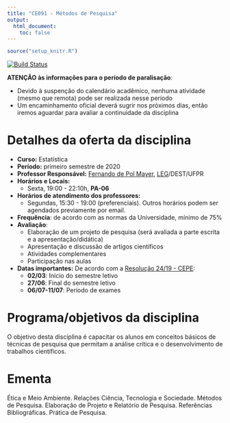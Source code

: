 ```yaml
---
title: "CE091 - Métodos de Pesquisa"
output:
  html_document:
    toc: false
---
```


```r
source("setup_knitr.R")
```

[![Build Status](https://travis-ci.org/leg-ufpr/ce091.svg?branch=master)](https://travis-ci.org/leg-ufpr/ce091)

<div class="alert alert-danger" role="alert">
**ATENÇÃO às informações para o período de paralisação**:

- Devido à suspenção do calendário acadêmico, nenhuma atividade (mesmo
que remota) pode ser realizada nesse período
- Um encaminhamento oficial deverá sugrir nos próximos dias, então
iremos aguardar para avaliar a continuidade da disciplina
</div>

# Detalhes da oferta da disciplina

- **Curso:** Estatística
- **Período:** primeiro semestre de 2020
- **Professor Responsável:** [Fernando de Pol Mayer][],
  [LEG][]/DEST/UFPR
- **Horários e Locais:**
  - Sexta, 19:00 - 22:10h, **PA-06**
- **Horários de atendimento dos professores:**
    - Segundas, 15:30 - 19:00 (preferenciais). Outros horários
      podem ser agendados previamente por email.
- **Frequência**: de acordo com as normas da Universidade, mínimo de 75%
- **Avaliação**:
  - Elaboração de um projeto de pesquisa (será avaliada a parte escrita
    e a apresentação/didática)
  - Apresentação e discussão de artigos científicos
  - Atividades complementares
  - Participação nas aulas
- **Datas importantes:** De acordo com a [Resolução 24/19 - CEPE][]:
    - **02/03**: Início do semestre letivo
    - **27/06**: Final do semestre letivo
    - **06/07-11/07**: Período de exames

# Programa/objetivos da disciplina

O objetivo desta disciplina é capacitar os alunos em conceitos básicos
de técnicas de pesquisa que permitam a análise crítica e o
desenvolvimento de trabalhos científicos.

# Ementa

Ética e Meio Ambiente. Relações Ciência, Tecnologia e Sociedade. Métodos
de Pesquisa. Elaboração de Projeto e Relatório de Pesquisa. Referências
Bibliográficas. Prática de Pesquisa.


<!-- links -->

[Elias Teixeira Krainski]: http://www.leg.ufpr.br/~elias/
[Fernando de Pol Mayer]: http://leg.ufpr.br/~fernandomayer
[Wagner Hugo Bonat]: http://leg.ufpr.br/~wbonat
[LEG]: http://www.leg.ufpr.br
[Resolução 24/19 - CEPE]: http://www.soc.ufpr.br/portal/wp-content/uploads/2019/11/cepe-24.19.pdf
